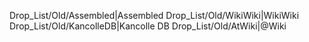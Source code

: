 {{notice|Old drop tables saved here for archival purposes (e.g., KCDB data).}}
<tabview>
Drop_List/Old/Assembled|Assembled
Drop_List/Old/WikiWiki|WikiWiki
Drop_List/Old/KancolleDB|Kancolle DB
Drop_List/Old/AtWiki|@Wiki
</tabview>